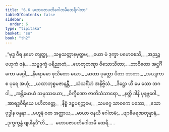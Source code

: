 ```yaml
---
title: "6.6 မဟာပဇာပတိဂေါတမီထေရီဂါထာ"
tableOfContents: false
sidebar:
  order: 6
type: "tipitaka"
basket: "su"
book: "th2"
---
```



<DynamicBreadcrumb />

<Division number="157" book="th2">

<Paragraph number="217" type="verses" book="th2">
_“ဗုဒ္ဓ ဝီရ နမော တျတ္ထု,_  
_သဗ္ဗသတ္တာနမုတ္တမ;_  
_ယော မံ ဒုက္ခာ ပမောစေသိ,_  
_အညဉ္စ ဗဟုကံ ဇနံ._  

</Paragraph>

</Division>
<Division number="158" book="th2">

<Paragraph number="218" type="verses" book="th2">
_သဗ္ဗဒုက္ခံ ပရိညာတံ,_  
_ဟေတုတဏှာ ဝိသောသိတာ;_  
_ဘာဝိတော အဋ္ဌင်္ဂိကော မဂ္ဂေါ,_  
_နိရောဓော ဖုသိတော မယာ._  

</Paragraph>

</Division>
<Division number="159" book="th2">

<Paragraph number="219" type="verses" book="th2">
_မာတာ ပုတ္တော ပိတာ ဘာတာ,_  
_အယျကာ စ ပုရေ အဟုံ;_  
_ယထာဘုစ္စမဇာနန္တီ,_  
_သံသရိံဟံ အနိဗ္ဗိသံ._  

</Paragraph>

</Division>
<Division number="160" book="th2">

<Paragraph number="220" type="verses" book="th2">
_ဒိဋ္ဌော ဟိ မေ သော ဘဂဝါ,_  
_အန္တိမောယံ သမုဿယော;_  
_ဝိက္ခီဏော ဇာတိသံသာရော,_  
_နတ္ထိ ဒါနိ ပုနဗ္ဘဝေါ._  

</Paragraph>

</Division>
<Division number="161" book="th2">

<Paragraph number="221" type="verses" book="th2">
_အာရဒ္ဓဝီရိယေ ပဟိတတ္တေ,_  
_နိစ္စံ ဒဠှပရက္ကမေ;_  
_သမဂ္ဂေ သာဝကေ ပဿေ,_  
_ဧသာ ဗုဒ္ဓါန ဝန္ဒနာ._  

</Paragraph>

</Division>
<Division number="162" book="th2">

<Paragraph number="222" type="verses" book="th2">
_ဗဟူနံ ဝတ အတ္ထာယ,_  
_မာယာ ဇနယိ ဂေါတမံ;_  
_ဗျာဓိမရဏတုန္နာနံ,_  
_ဒုက္ခက္ခန္ဓံ ဗျပါနုဒီ”တိ._  


</Paragraph>
</Division>

<Paragraph number="223" type="center" book="th2">
…  မဟာပဇာပတိဂေါတမီ ထေရီ… .
</Paragraph>